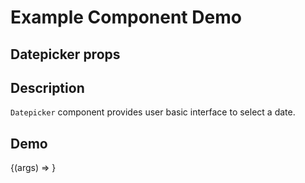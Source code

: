 
<Meta title="Example/Datepicker" component={Datepicker} />

# Example Component Demo

## Datepicker props
<Props of={Datepicker} />

## Description

`Datepicker` component provides user basic interface to select a date.

## Demo

<Canvas>
  <Story name="Example Datepicker">
    {(args) => <Datepicker {...args} />}
  </Story>
</Canvas>